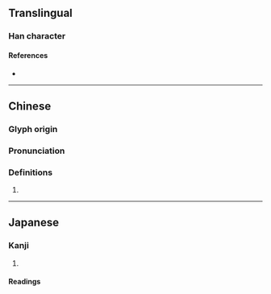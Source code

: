 {{character info}}
==Translingual==

===Han character===
{{Han char|rn=46|rad=山|as=08|sn=11|four=25721|canj=UQMB|ids=⿰山青}}

====References====
* {{Han ref|kx=0314.250|dkj=08196|dj=0615.120|hdz=10777.010|uh=5D1D|ud=23837|bh=D4F6|bd=54518}}

----

==Chinese==
{{zh-forms}}

===Glyph origin===
{{Han etym}}

===Pronunciation===
{{zh-pron
|m=zhēng
|c=zang1
|mc=y
|oc=y
|cat=
}}

===Definitions===
{{zh-hanzi}}

# {{rfdef|zh}}

----

==Japanese==

===Kanji===
{{ja-kanji|grade=|rs=山08}}

# {{rfdef|ja|sort=山08}}

====Readings====
{{ja-readings|on=そう<さう,じょう<じやう|kun=}}